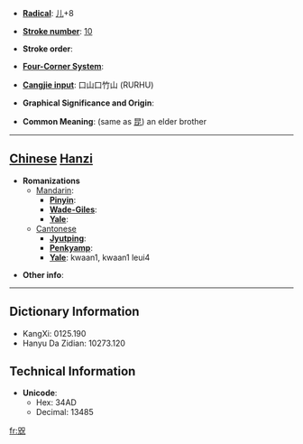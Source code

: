 * '''[[Wiktionary:Chinese radical index| Radical]]''': [[Wiktionary:Chinese radical index 儿|儿]]+8

* '''[[Wiktionary:Chinese total strokes index|Stroke number]]''': [[Wiktionary:Chinese total strokes index 10|10]]

* '''Stroke order''': 

* '''[[Wiktionary:Chinese four corner index|Four-Corner System]]''': 

* '''[[Wiktionary:Chinese Cangjie index|Cangjie input]]''': 口山口竹山 (RURHU)

* '''Graphical Significance and Origin''': 

* '''Common Meaning''': (same as [[昆]]) an elder brother

----

== [[Chinese]] [[Hanzi]] ==

* '''Romanizations'''
** [[Mandarin]]:
*** '''[[Pinyin]]''': 
*** '''[[Wade-Giles]]''': 
*** '''[[Yale]]''': 
**[[Cantonese]]
***'''[[Jyutping]]''':
***'''[[Penkyamp]]''': 
***'''[[Yale]]''': kwaan1, kwaan1 leui4

* '''Other info''': 

----

== Dictionary Information ==

* KangXi: 0125.190
* Hanyu Da Zidian: 10273.120

== Technical Information ==

* '''Unicode''':
** Hex: 34AD
** Decimal: 13485
[[fr:㒭]]